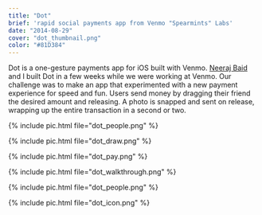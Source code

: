 ```yaml
---
title: "Dot"
brief: 'rapid social payments app from Venmo "Spearmints" Labs'
date: "2014-08-29"
cover: "dot_thumbnail.png"
color: "#81D384"
---
```


Dot is a one-gesture payments app for iOS built with Venmo. [Neeraj Baid](https://neeraj.io) and I built Dot in a few weeks while we were working at Venmo. Our challenge was to make an app that experimented with a new payment experience for speed and fun. Users send money by dragging their friend the desired amount and releasing. A photo is snapped and sent on release, wrapping up the entire transaction in a second or two.

{% include pic.html file="dot_people.png" %}

{% include pic.html file="dot_draw.png" %}

{% include pic.html file="dot_pay.png" %}

{% include pic.html file="dot_walkthrough.png" %}

{% include pic.html file="dot_people.png" %}

{% include pic.html file="dot_icon.png" %}
